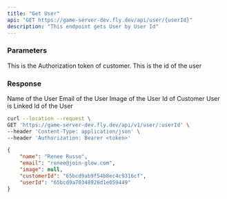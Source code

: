 ```yaml
---
title: "Get User"
api: "GET https://game-server-dev.fly.dev/api/user/{userId}"
description: "This endpoint gets User by User Id"
---
```

### Parameters
<ParamField header="Authorization" type="string" required>
  This is the Authorization token of customer.
</ParamField>
<ParamField path="userId" type="string" required>
  This is the id of the user
</ParamField>

### Response

<ResponseField name="name" type="string">
  Name of the User
</ResponseField>

<ResponseField name="email" type="string">
  Email of the User
</ResponseField>

<ResponseField name="image" type="string">
  Image of the User
</ResponseField>

<ResponseField name="customerId" type="string">
  Id of Customer User is Linked
</ResponseField>

<ResponseField name="userId" type="string">
  Id of the User
</ResponseField>

<RequestExample>

```bash Example Request
curl --location --request \
GET 'https://game-server-dev.fly.dev/api/v1/user/:userId' \
--header 'Content-Type: application/json' \
--header 'Authorization: Bearer <token>'
```

</RequestExample>

<ResponseExample>

```json Response
{
    "name": "Renee Russo",
    "email": "renee@join-glow.com",
    "image": null,
    "customerId": "65bcd9ab9f54b8ec4c9316cf",
    "userId": "65bcd9a70348926d1e059449"
}
```

</ResponseExample>
